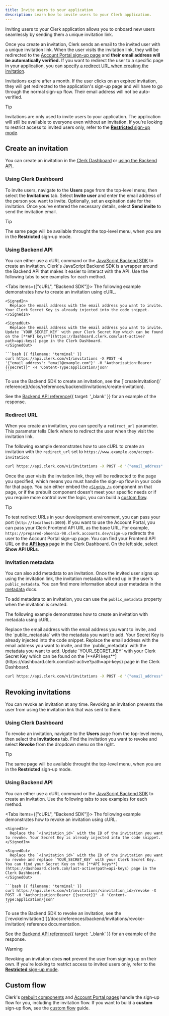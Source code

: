```yaml
---
title: Invite users to your application
description: Learn how to invite users to your Clerk application.
---
```


Inviting users to your Clerk application allows you to onboard new users seamlessly by sending them a unique invitation link.

Once you create an invitation, Clerk sends an email to the invited user with a unique invitation link. When the user visits the invitation link, they will be redirected to the [Account Portal sign-up page](/docs/customization/account-portal/overview#sign-in-or-up) and **their email address will be automatically verified.** If you want to redirect the user to a specific page in your application, you can [specify a redirect URL when creating the invitation](#redirect-url).

Invitations expire after a month. If the user clicks on an expired invitation, they will get redirected to the application's sign-up page and will have to go through the normal sign-up flow. Their email address will not be auto-verified.

> [!TIP]
> Invitations are only used to invite users to your application. The application will still be available to everyone even without an invitation. If you're looking to restrict access to invited users only, refer to the [**Restricted** sign-up mode](/docs/authentication/configuration/restrictions#sign-up-modes).

## Create an invitation

You can create an invitation in the [Clerk Dashboard](#using-clerk-dashboard) or [using the Backend API](#using-backend-api).

### Using Clerk Dashboard

To invite users, navigate to the **Users** page from the top-level menu, then select the **Invitations** tab. Select **Invite user** and enter the email address of the person you want to invite. Optionally, set an expiration date for the invitation. Once you've entered the necessary details, select **Send invite** to send the invitation email.

> [!TIP]
> The same page will be available throught the top-level menu, when you are in the **Restricted** sign-up mode.

### Using Backend API

You can either use a cURL command or the [JavaScript Backend SDK](/docs/references/backend/overview) to create an invitation. Clerk's JavaScript Backend SDK is a wrapper around the Backend API that makes it easier to interact with the API. Use the following tabs to see examples for each method.

<Tabs items={["cURL", "Backend SDK"]}>
  <Tab>
    The following example demonstrates how to create an invitation using cURL.

    <SignedIn>
      Replace the email address with the email address you want to invite. Your Clerk Secret Key is already injected into the code snippet.
    </SignedIn>

    <SignedOut>
      Replace the email address with the email address you want to invite. Update `YOUR_SECRET_KEY` with your Clerk Secret Key which can be found on the [**API keys**](https://dashboard.clerk.com/last-active?path=api-keys) page in the Clerk Dashboard.
    </SignedOut>

    ```bash {{ filename: 'terminal' }}
    curl https://api.clerk.com/v1/invitations -X POST -d '{"email_address": "email@example.com"}' -H "Authorization:Bearer {{secret}}" -H 'Content-Type:application/json'
    ```
  </Tab>

  <Tab>
    To use the Backend SDK to create an invitation, see the [`createInvitation()` reference](/docs/references/backend/invitations/create-invitation).
  </Tab>
</Tabs>

See the [Backend API reference](/docs/reference/backend-api/tag/Invitations#operation/CreateInvitation){{ target: '_blank' }} for an example of the response.

### Redirect URL

When you create an invitation, you can specify a `redirect_url` parameter. This parameter tells Clerk where to redirect the user when they visit the invitation link.

The following example demonstrates how to use cURL to create an invitation with the `redirect_url` set to `https://www.example.com/accept-invitation`:

```bash
curl https://api.clerk.com/v1/invitations -X POST -d '{"email_address": "email@example.com", "redirect_url": "https://www.example.com/accept-invitation"}' -H "Authorization:Bearer {{secret}}" -H 'Content-Type:application/json'
```

Once the user visits the invitation link, they will be redirected to the page you specified, which means you must handle the sign-up flow in your code for that page. You can either embed the [`<SignUp />`](/docs/components/authentication/sign-up) component on that page, or if the prebuilt component doesn't meet your specific needs or if you require more control over the logic, you can build a [custom flow](/docs/custom-flows/invitations).

> [!TIP]
> To test redirect URLs in your development environment, you can pass your port (`http://localhost:3000`). If you want to use the Account Portal, you can pass your Clerk Frontend API URL as the base URL. For example, `https://prepared-phoenix-98.clerk.accounts.dev/sign-up` redirects the user to the Account Portal sign-up page. You can find your Frontend API URL on the [**API keys**](https://dashboard.clerk.com/last-active?path=api-keys) page in the Clerk Dashboard. On the left side, select **Show API URLs**.

### Invitation metadata

You can also add metadata to an invitation. Once the invited user signs up using the invitation link, the invitation metadata will end up in the user's `public_metadata`. You can find more information about user metadata in the [metadata](/docs/users/metadata) docs.

To add metadata to an invitation, you can use the `public_metadata` property when the invitation is created.

The following example demonstrates how to create an invitation with metadata using cURL.

<SignedIn>
  Replace the email address with the email address you want to invite, and the `public_metadata` with the metadata you want to add. Your Secret Key is already injected into the code snippet.
</SignedIn>

<SignedOut>
  Replace the email address with the email address you want to invite, and the `public_metadata` with the metadata you want to add. Update `YOUR_SECRET_KEY` with your Clerk Secret Key which can be found on the [**API keys**](https://dashboard.clerk.com/last-active?path=api-keys) page in the Clerk Dashboard.
</SignedOut>

```bash
curl https://api.clerk.com/v1/invitations -X POST -d '{"email_address": "email@example.com", "public_metadata": {"age": "21"}}' -H "Authorization:Bearer {{secret}}" -H 'Content-Type:application/json'
```

## Revoking invitations

You can revoke an invitation at any time. Revoking an invitation prevents the user from using the invitation link that was sent to them.

### Using Clerk Dashboard

To revoke an invitation, navigate to the **Users** page from the top-level menu, then select the **Invitations** tab. Find the invitation you want to revoke and select **Revoke** from the dropdown menu on the right.

> [!TIP]
> The same page will be available throught the top-level menu, when you are in the **Restricted** sign-up mode.

### Using Backend API

You can either use a cURL command or the [JavaScript Backend SDK](/docs/references/backend/overview) to create an invitation. Use the following tabs to see examples for each method.

<Tabs items={["cURL", "Backend SDK"]}>
  <Tab>
    The following example demonstrates how to revoke an invitation using cURL.

    <SignedIn>
      Replace the `<invitation_id>` with the ID of the invitation you want to revoke. Your Secret Key is already injected into the code snippet.
    </SignedIn>

    <SignedOut>
      Replace the `<invitation_id>` with the ID of the invitation you want to revoke and replace `YOUR_SECRET_KEY` with your Clerk Secret Key. You can find your Secret Key on the [**API keys**](https://dashboard.clerk.com/last-active?path=api-keys) page in the Clerk Dashboard.
    </SignedOut>

    ```bash {{ filename: 'terminal' }}
    curl https://api.clerk.com/v1/invitations/<invitation_id>/revoke -X POST -H "Authorization:Bearer {{secret}}" -H 'Content-Type:application/json'
    ```
  </Tab>

  <Tab>
    To use the Backend SDK to revoke an invitation, see the [`revokeInvitation()`](/docs/references/backend/invitations/revoke-invitation) reference documentation.
  </Tab>
</Tabs>

See the [Backend API reference](/docs/reference/backend-api/tag/Invitations#operation/RevokeInvitation){{ target: '_blank' }} for an example of the response.

> [!WARNING]
> Revoking an invitation does **not** prevent the user from signing up on their own. If you're looking to restrict access to invited users only, refer to the [**Restricted** sign-up mode](/docs/authentication/configuration/restrictions#sign-up-modes).

## Custom flow

Clerk's [prebuilt components](/docs/components/overview) and [Account Portal pages](/docs/customization/account-portal/overview) handle the sign-up flow for you, including the invitation flow. If you want to build a **custom** sign-up flow, see the [custom flow](/docs/custom-flows/invitations) guide.
